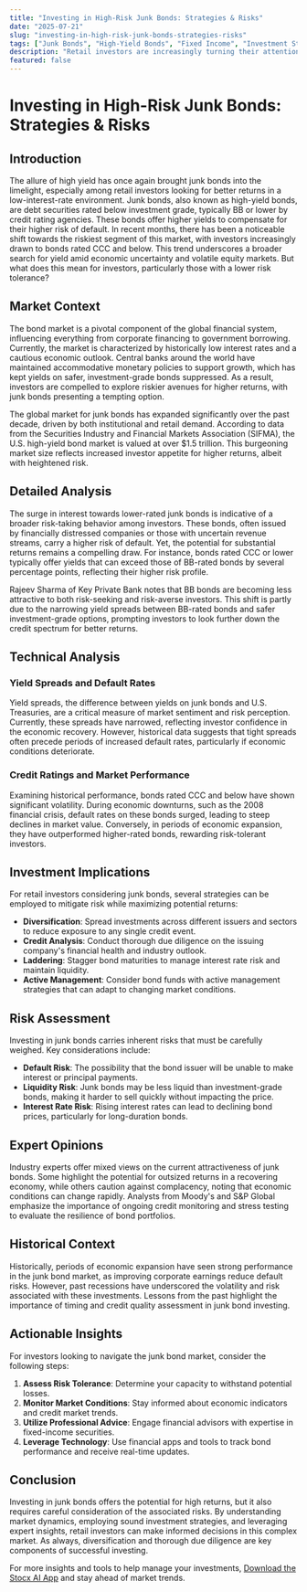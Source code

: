 ```yaml
---
title: "Investing in High-Risk Junk Bonds: Strategies & Risks"
date: "2025-07-21"
slug: "investing-in-high-risk-junk-bonds-strategies-risks"
tags: ["Junk Bonds", "High-Yield Bonds", "Fixed Income", "Investment Strategies", "Bond Market", "Risk Management", "Retail Investors", "Financial Analysis", "Credit Ratings", "Economic Trends"]
description: "Retail investors are increasingly turning their attention to the riskiest segment of the bond market: junk bonds, specifically those with lower credit ratings like CCC and below. This trend is spurred by the search for higher yields in a market characterized by economic uncertainty and low-interest rates. However, investing in junk bonds is not for the faint-hearted, as these financial instruments come with significant risk, including the potential for higher default rates. In this comprehensive guide, we examine the current market trends driving this shift, analyze the risk-reward dynamics of junk bonds, and provide actionable insights for retail investors. By understanding the market context, historical precedents, and expert analyses, investors can better navigate the complexities of high-yield bonds and make informed decisions. Whether you're a seasoned investor or new to fixed-income securities, this article will equip you with the knowledge to assess the potential opportunities and pitfalls of investing in junk bonds."
featured: false
---
```


# Investing in High-Risk Junk Bonds: Strategies & Risks

## Introduction
The allure of high yield has once again brought junk bonds into the limelight, especially among retail investors looking for better returns in a low-interest-rate environment. Junk bonds, also known as high-yield bonds, are debt securities rated below investment grade, typically BB or lower by credit rating agencies. These bonds offer higher yields to compensate for their higher risk of default. In recent months, there has been a noticeable shift towards the riskiest segment of this market, with investors increasingly drawn to bonds rated CCC and below. This trend underscores a broader search for yield amid economic uncertainty and volatile equity markets. But what does this mean for investors, particularly those with a lower risk tolerance?

## Market Context
The bond market is a pivotal component of the global financial system, influencing everything from corporate financing to government borrowing. Currently, the market is characterized by historically low interest rates and a cautious economic outlook. Central banks around the world have maintained accommodative monetary policies to support growth, which has kept yields on safer, investment-grade bonds suppressed. As a result, investors are compelled to explore riskier avenues for higher returns, with junk bonds presenting a tempting option.

The global market for junk bonds has expanded significantly over the past decade, driven by both institutional and retail demand. According to data from the Securities Industry and Financial Markets Association (SIFMA), the U.S. high-yield bond market is valued at over $1.5 trillion. This burgeoning market size reflects increased investor appetite for higher returns, albeit with heightened risk.

## Detailed Analysis
The surge in interest towards lower-rated junk bonds is indicative of a broader risk-taking behavior among investors. These bonds, often issued by financially distressed companies or those with uncertain revenue streams, carry a higher risk of default. Yet, the potential for substantial returns remains a compelling draw. For instance, bonds rated CCC or lower typically offer yields that can exceed those of BB-rated bonds by several percentage points, reflecting their higher risk profile.

Rajeev Sharma of Key Private Bank notes that BB bonds are becoming less attractive to both risk-seeking and risk-averse investors. This shift is partly due to the narrowing yield spreads between BB-rated bonds and safer investment-grade options, prompting investors to look further down the credit spectrum for better returns.

## Technical Analysis
### Yield Spreads and Default Rates
Yield spreads, the difference between yields on junk bonds and U.S. Treasuries, are a critical measure of market sentiment and risk perception. Currently, these spreads have narrowed, reflecting investor confidence in the economic recovery. However, historical data suggests that tight spreads often precede periods of increased default rates, particularly if economic conditions deteriorate.

### Credit Ratings and Market Performance
Examining historical performance, bonds rated CCC and below have shown significant volatility. During economic downturns, such as the 2008 financial crisis, default rates on these bonds surged, leading to steep declines in market value. Conversely, in periods of economic expansion, they have outperformed higher-rated bonds, rewarding risk-tolerant investors.

## Investment Implications
For retail investors considering junk bonds, several strategies can be employed to mitigate risk while maximizing potential returns:

- **Diversification**: Spread investments across different issuers and sectors to reduce exposure to any single credit event.
- **Credit Analysis**: Conduct thorough due diligence on the issuing company's financial health and industry outlook.
- **Laddering**: Stagger bond maturities to manage interest rate risk and maintain liquidity.
- **Active Management**: Consider bond funds with active management strategies that can adapt to changing market conditions.

## Risk Assessment
Investing in junk bonds carries inherent risks that must be carefully weighed. Key considerations include:

- **Default Risk**: The possibility that the bond issuer will be unable to make interest or principal payments.
- **Liquidity Risk**: Junk bonds may be less liquid than investment-grade bonds, making it harder to sell quickly without impacting the price.
- **Interest Rate Risk**: Rising interest rates can lead to declining bond prices, particularly for long-duration bonds.

## Expert Opinions
Industry experts offer mixed views on the current attractiveness of junk bonds. Some highlight the potential for outsized returns in a recovering economy, while others caution against complacency, noting that economic conditions can change rapidly. Analysts from Moody's and S&P Global emphasize the importance of ongoing credit monitoring and stress testing to evaluate the resilience of bond portfolios.

## Historical Context
Historically, periods of economic expansion have seen strong performance in the junk bond market, as improving corporate earnings reduce default risks. However, past recessions have underscored the volatility and risk associated with these investments. Lessons from the past highlight the importance of timing and credit quality assessment in junk bond investing.

## Actionable Insights
For investors looking to navigate the junk bond market, consider the following steps:

1. **Assess Risk Tolerance**: Determine your capacity to withstand potential losses.
2. **Monitor Market Conditions**: Stay informed about economic indicators and credit market trends.
3. **Utilize Professional Advice**: Engage financial advisors with expertise in fixed-income securities.
4. **Leverage Technology**: Use financial apps and tools to track bond performance and receive real-time updates.

## Conclusion
Investing in junk bonds offers the potential for high returns, but it also requires careful consideration of the associated risks. By understanding market dynamics, employing sound investment strategies, and leveraging expert insights, retail investors can make informed decisions in this complex market. As always, diversification and thorough due diligence are key components of successful investing.

For more insights and tools to help manage your investments, [Download the Stocx AI App](https://stocx.co) and stay ahead of market trends.
